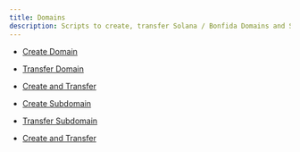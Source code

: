 ```yaml
---
title: Domains
description: Scripts to create, transfer Solana / Bonfida Domains and Subdomains
---
```


- [Create Domain](/docs/domains/create-domain)
- [Transfer Domain](/docs/domains/transfer-domain)
- [Create and Transfer](/docs/domains/create-transfer-domain)


- [Create Subdomain](/docs/domains/create-subdomain)
- [Transfer Subdomain](/docs/domains/transfer-subdomain)
- [Create and Transfer](/docs/domains/create-transfer-subdomain)
